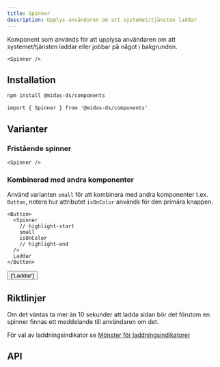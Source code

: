 ```yaml
---
title: Spinner
description: Upplys användaren om att systemet/tjänsten laddar
---
```



<ComponentHeader
  name='Spinner'
  friendlyName='Laddningsindikator'
  overrideHeadlessLink=''
/>

Komponent som används för att upplysa användaren om att systemet/tjänsten laddar eller jobbar på något i bakgrunden.

```tsx
<Spinner />
```

<div className='card'>
  <Spinner />
</div>

## Installation

```bash npm2yarn
npm install @midas-ds/components
```

```tsx
import { Spinner } from '@midas-ds/components'
```

## Varianter

### Fristående spinner

```tsx
<Spinner />
```

<div className='card'>
  <Spinner />
</div>

### Kombinerad med andra komponenter

Använd varianten `small` för att kombinera med andra komponenter t.ex. `Button`, notera hur attributet `isOnColor` används för den primära knappen.

```tsx
<Button>
  <Spinner
    // highlight-start
    small
    isOnColor
    // highlight-end
  />
  Laddar
</Button>
```

<div
  className='card'
  style={{ display: 'block' }}
>
  <Button>
    <Spinner
      small
      isOnColor
    />
    {'Laddar'}
  </Button>
</div>

## Riktlinjer

Om det väntas ta mer än 10 sekunder att ladda sidan bör det förutom en spinner finnas ett meddelande till användaren om det.

För val av laddningsindikator se [Mönster för laddningsindikatorer](/design-patterns/page-loading)

## API

<PropTable name='Spinner' />
